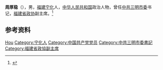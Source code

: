 '''周厚稳'''（{{bd|？|}}），男，[[福建|福建]][[宁化|宁化]]人，[[中华人民共和国|中华人民共和国]]政治人物，曾任[[中共三明市委|中共三明市委]]书记，[[福建省政协|福建省政协]]副主席。<ref>{{Cite book|title=中华人民共和国职官志|author=何虎生, 李耀东, 向常福主编|publisher=中国社会出版社|year=2003|isbn=9787800883934|location=北京|pages=}}</ref>

== 参考资料 ==
{{reflist}}

{{中国人物小作品}}

{{Authority control}}
{{DEFAULTSORT:Zhou周}}
[[Category:周姓|Hou]]
[[Category:宁化人|Category:宁化人]]
[[Category:中国共产党党员|Category:中国共产党党员]]
[[Category:中共三明市委書記|Category:中共三明市委書記]]
[[Category:福建省政協副主席|Category:福建省政協副主席]]